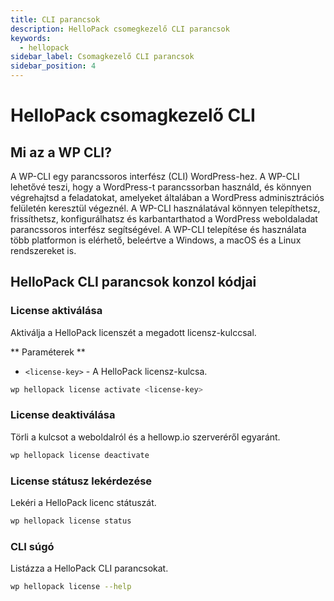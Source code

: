 ```yaml
---
title: CLI parancsok
description: HelloPack csomegkezelő CLI parancsok
keywords:
  - hellopack
sidebar_label: Csomagkezelő CLI parancsok
sidebar_position: 4
---
```



# <FontAwesomeIcon icon="fa-duotone fa-square-terminal text-primary" /> HelloPack csomagkezelő CLI

## Mi az a WP CLI?

A WP-CLI egy parancssoros interfész (CLI) WordPress-hez. A WP-CLI lehetővé teszi, hogy a WordPress-t parancssorban használd, és könnyen végrehajtsd a feladatokat, amelyeket általában a WordPress adminisztrációs felületén keresztül végeznél. A WP-CLI használatával könnyen telepíthetsz, frissíthetsz, konfigurálhatsz és karbantarthatod a WordPress weboldaladat parancssoros interfész segítségével. A WP-CLI telepítése és használata több platformon is elérhető, beleértve a Windows, a macOS és a Linux rendszereket is.

## HelloPack CLI parancsok konzol kódjai

### License aktiválása

Aktiválja a HelloPack licenszét a megadott licensz-kulccsal.

** Paraméterek **

- `<license-key>` - A HelloPack licensz-kulcsa.

```bash
wp hellopack license activate <license-key>
```

### License deaktiválása

Törli a kulcsot a weboldalról és a hellowp.io szerveréről egyaránt.

```bash
wp hellopack license deactivate
```

### License státusz lekérdezése

Lekéri a HelloPack licenc státuszát.

```bash
wp hellopack license status
```

### CLI súgó

Listázza a HelloPack CLI parancsokat.

```bash
wp hellopack license --help
```
